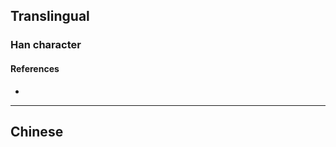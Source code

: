 {{character info/new}}
{{also|嗶}}
==Translingual==

===Han character===
{{Han char|rn=30|rad=口|as=06|sn=9|four=|canj=RPPJ|ids=⿰口毕}}

====References====
* {{Han ref|kx=0189.271|hdz=10614.030|uh=54D4|ud=21716}}

----

==Chinese==
{{zh-see|嗶}}